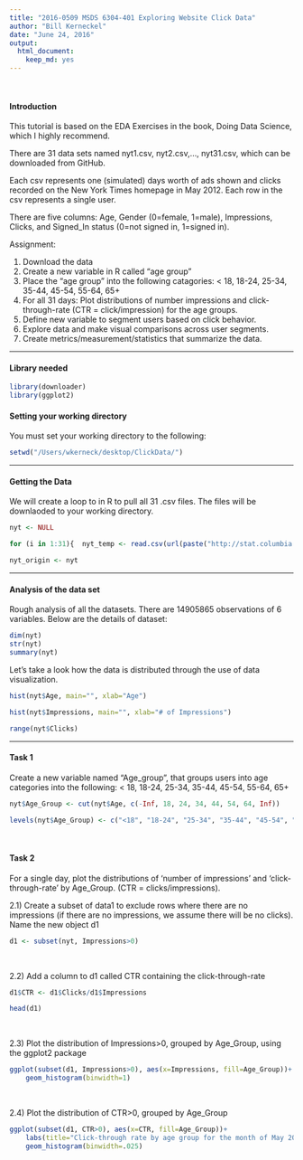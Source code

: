 ```yaml
---
title: "2016-0509 MSDS 6304-401 Exploring Website Click Data"
author: "Bill Kerneckel"
date: "June 24, 2016"
output:
  html_document:
    keep_md: yes
---
```


<br>

#### Introduction


This tutorial is based on the EDA Exercises in the book, Doing Data Science, which I highly recommend.

There are 31 data sets named nyt1.csv, nyt2.csv,…, nyt31.csv, which can be downloaded from GitHub.

Each csv represents one (simulated) days worth of ads shown and clicks recorded on the New York Times homepage in May 2012. Each row in the csv represents a single user.

There are five columns: Age, Gender (0=female, 1=male), Impressions, Clicks, and Signed_In status (0=not signed in, 1=signed in).

Assignment:

1. Download the data
2. Create a new variable in R called "age group"
3. Place the "age group" into the following catagories: < 18, 18-24, 25-34, 35-44, 45-54, 55-64, 65+
4. For all 31 days: Plot distributions of number impressions and click-through-rate (CTR = click/impression) for the age groups.
5. Define new variable to segment users based on click behavior.
6. Explore data and make visual comparisons across user segments.
7. Create metrics/measurement/statistics that summarize the data.


****************************
#### Library needed

```r
library(downloader)
library(ggplot2)
```

#### Setting your working directory

You must set your working directory to the following:

```r
setwd("/Users/wkerneck/desktop/ClickData/")
`````


****************************

#### Getting the Data

We will create a loop to in R to pull all 31 .csv files. The files will be downlaoded to your working directory.

```r
nyt <- NULL

for (i in 1:31){  nyt_temp <- read.csv(url(paste("http://stat.columbia.edu/~rachel/datasets/nyt",i,".csv",sep="")));  nyt_temp$day <- i;  nyt <- rbind(nyt,nyt_temp)}

nyt_origin <- nyt

```


****************************


#### Analysis of the data set

Rough analysis of all the datasets. There are 14905865 observations of 6 variables. Below are the details of dataset:


```r
dim(nyt)
str(nyt)
summary(nyt)
```


Let's take a look how the data is distributed through the use of data visualization.


```r
hist(nyt$Age, main="", xlab="Age")
```

```r
hist(nyt$Impressions, main="", xlab="# of Impressions")
```

```r
range(nyt$Clicks)
```

****************************


#### Task 1

Create a new variable named "Age_group", that groups users into age categories into the following: < 18, 18-24, 25-34, 35-44, 45-54, 55-64, 65+

```r
nyt$Age_Group <- cut(nyt$Age, c(-Inf, 18, 24, 34, 44, 54, 64, Inf))

levels(nyt$Age_Group) <- c("<18", "18-24", "25-34", "35-44", "45-54", "55-64", "65+")
```

<br>

#### Task 2

For a single day, plot the distributions of ‘number of impressions’ and ‘click-through-rate’ by Age_Group. (CTR = clicks/impressions).

2.1) Create a subset of data1 to exclude rows where there are no impressions (if there are no impressions, we assume there will be no clicks). Name the new object d1

```r
d1 <- subset(nyt, Impressions>0)
```

<br>

2.2) Add a column to d1 called CTR containing the click-through-rate

```r
d1$CTR <- d1$Clicks/d1$Impressions

head(d1)
```

<br>

2.3) Plot the distribution of Impressions>0, grouped by Age_Group, using the ggplot2 package

```r
ggplot(subset(d1, Impressions>0), aes(x=Impressions, fill=Age_Group))+
    geom_histogram(binwidth=1)
```

<br>

2.4) Plot the distribution of CTR>0, grouped by Age_Group

```r
ggplot(subset(d1, CTR>0), aes(x=CTR, fill=Age_Group))+
    labs(title="Click-through rate by age group for the month of May 2012")+
    geom_histogram(binwidth=.025)
```